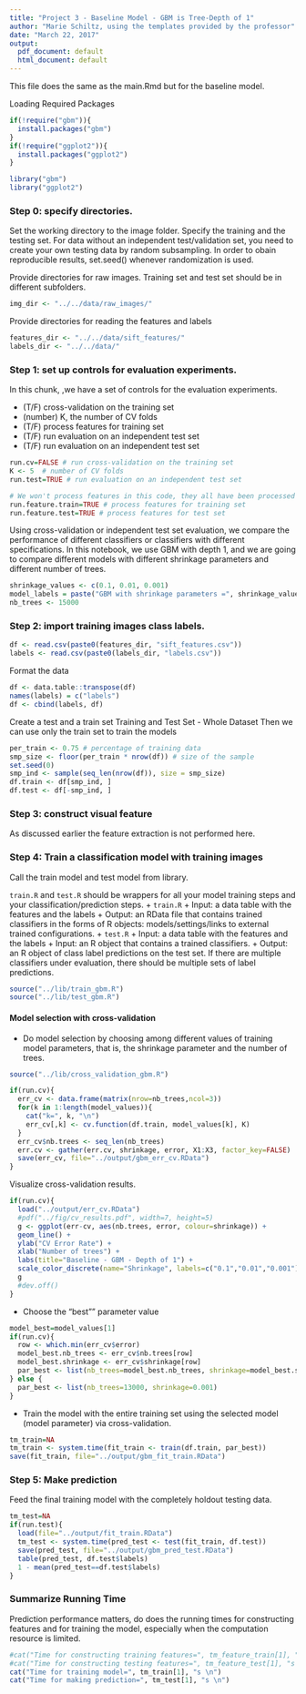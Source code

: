 ```yaml
---
title: "Project 3 - Baseline Model - GBM is Tree-Depth of 1"
author: "Marie Schiltz, using the templates provided by the professor"
date: "March 22, 2017"
output:
  pdf_document: default
  html_document: default
---
```

This file does the same as the main.Rmd but for the baseline model.

Loading Required Packages
```r
if(!require("gbm")){
  install.packages("gbm")
}
if(!require("ggplot2")){
  install.packages("ggplot2")
}

library("gbm")
library("ggplot2")
```

### Step 0: specify directories.

Set the working directory to the image folder. Specify the training and the testing set. For data without an independent test/validation set, you need to create your own testing data by random subsampling. In order to obain reproducible results, set.seed() whenever randomization is used. 

Provide directories for raw images. Training set and test set should be in different subfolders. 
```r
img_dir <- "../../data/raw_images/" 
```

Provide directories for reading the features and labels
```r
features_dir <- "../../data/sift_features/"
labels_dir <- "../../data/"
```


### Step 1: set up controls for evaluation experiments.

In this chunk, ,we have a set of controls for the evaluation experiments. 

+ (T/F) cross-validation on the training set
+ (number) K, the number of CV folds
+ (T/F) process features for training set
+ (T/F) run evaluation on an independent test set
+ (T/F) run evaluation on an independent test set

```r
run.cv=FALSE # run cross-validation on the training set
K <- 5  # number of CV folds
run.test=TRUE # run evaluation on an independent test set

# We won't process features in this code, they all have been processed before using Matlab - As a result they will be read 
run.feature.train=TRUE # process features for training set
run.feature.test=TRUE # process features for test set
```

Using cross-validation or independent test set evaluation, we compare the performance of different classifiers or classifiers with different specifications. 
In this notebook, we use GBM with depth 1, and we are going to compare different models with different shrinkage parameters and different number of trees.


```r
shrinkage_values <- c(0.1, 0.01, 0.001)
model_labels = paste("GBM with shrinkage parameters =", shrinkage_values)
nb_trees <- 15000
```

### Step 2: import training images class labels.

```r
df <- read.csv(paste0(features_dir, "sift_features.csv"))
labels <- read.csv(paste0(labels_dir, "labels.csv"))
```

Format the data
```r
df <- data.table::transpose(df)
names(labels) = c("labels")
df <- cbind(labels, df)
```

Create a test and a train set
Training and Test Set - Whole Dataset
Then we can use only the train set to train the models
```r
per_train <- 0.75 # percentage of training data
smp_size <- floor(per_train * nrow(df)) # size of the sample
set.seed(0)
smp_ind <- sample(seq_len(nrow(df)), size = smp_size)
df.train <- df[smp_ind, ]
df.test <- df[-smp_ind, ]
```

### Step 3: construct visual feature

As discussed earlier the feature extraction is not performed here.

### Step 4: Train a classification model with training images
Call the train model and test model from library. 

`train.R` and `test.R` should be wrappers for all your model training steps and your classification/prediction steps. 
+ `train.R`
  + Input: a data table with the features and the labels
  + Output: an RData file that contains trained classifiers in the forms of R objects: models/settings/links to external trained configurations.
+ `test.R`
  + Input: a data table with the features and the labels
  + Input: an R object that contains a trained classifiers.
  + Output: an R object of class label predictions on the test set. If there are multiple classifiers under evaluation, there should be multiple sets of label predictions. 
```r
source("../lib/train_gbm.R")
source("../lib/test_gbm.R")
```

#### Model selection with cross-validation
* Do model selection by choosing among different values of training model parameters, that is, the shrinkage parameter and the number of trees. 
```r
source("../lib/cross_validation_gbm.R")

if(run.cv){
  err_cv <- data.frame(matrix(nrow=nb_trees,ncol=3))
  for(k in 1:length(model_values)){
    cat("k=", k, "\n")
    err_cv[,k] <- cv.function(df.train, model_values[k], K)
  }
  err_cv$nb.trees <- seq_len(nb_trees)
  err.cv <- gather(err.cv, shrinkage, error, X1:X3, factor_key=FALSE)
  save(err_cv, file="../output/gbm_err_cv.RData")
}
```

Visualize cross-validation results. 

```r
if(run.cv){
  load("../output/err_cv.RData")
  #pdf("../fig/cv_results.pdf", width=7, height=5)
  g <- ggplot(err-cv, aes(nb.trees, error, colour=shrinkage)) +
  geom_line() +
  ylab("CV Error Rate") +
  xlab("Number of trees") + 
  labs(title="Baseline - GBM - Depth of 1") +
  scale_color_discrete(name="Shrinkage", labels=c("0.1","0.01","0.001"))
  g
  #dev.off()
}
```


* Choose the "best"" parameter value
```r
model_best=model_values[1]
if(run.cv){
  row <- which.min(err_cv$error)
  model_best.nb_trees <- err_cv$nb.trees[row]
  model_best.shrinkage <- err_cv$shrinkage[row]
  par_best <- list(nb_trees=model_best.nb_trees, shrinkage=model_best.shrinkage)
} else {
  par_best <- list(nb_trees=13000, shrinkage=0.001)
}

```

* Train the model with the entire training set using the selected model (model parameter) via cross-validation.
```r
tm_train=NA
tm_train <- system.time(fit_train <- train(df.train, par_best))
save(fit_train, file="../output/gbm_fit_train.RData")
```

### Step 5: Make prediction 
Feed the final training model with the completely holdout testing data. 
```r
tm_test=NA
if(run.test){
  load(file="../output/fit_train.RData")
  tm_test <- system.time(pred_test <- test(fit_train, df.test))
  save(pred_test, file="../output/gbm_pred_test.RData")
  table(pred_test, df.test$labels)
  1 - mean(pred_test==df.test$labels)
}
```

### Summarize Running Time
Prediction performance matters, do does the running times for constructing features and for training the model, especially when the computation resource is limited. 
```r
#cat("Time for constructing training features=", tm_feature_train[1], "s \n")
#cat("Time for constructing testing features=", tm_feature_test[1], "s \n")
cat("Time for training model=", tm_train[1], "s \n")
cat("Time for making prediction=", tm_test[1], "s \n")
```
